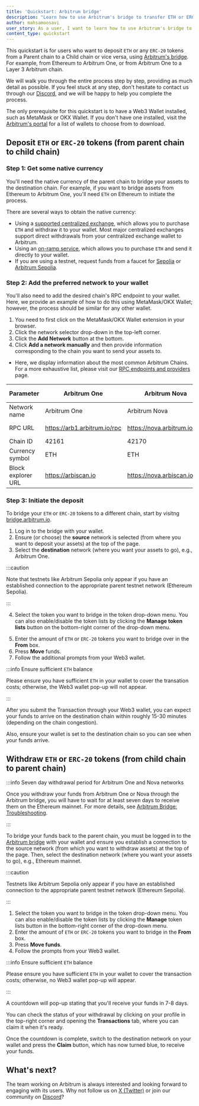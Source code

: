 ```yaml
---
title: 'Quickstart: Arbitrum bridge'
description: "Learn how to use Arbitrum's bridge to transfer ETH or ERC-20 tokens between a parent chain and a child chain"
author: mahsamoosavi
user_story: As a user, I want to learn how to use Arbitrum's bridge to transfer ETH or ERC-20 tokens between a parent chain and a child chain
content_type: quickstart
---
```



This quickstart is for users who want to deposit `ETH` or any `ERC-20` tokens from a <a data-quicklook-from="parent-chain">Parent chain</a> to a <a data-quicklook-from="child-chain">Child chain</a> or vice versa, using [Arbitrum's bridge](https://bridge.arbitrum.io/). For example, from Ethereum to Arbitrum One, or from <a data-quicklook-from="arbitrum-one">Arbitrum One</a> to a Layer 3 Arbitrum chain.

We will walk you through the entire process step by step, providing as much detail as possible. If you feel stuck at any step, don't hesitate to contact us through our [Discord](https://discord.gg/arbitrum), and we will be happy to help you complete the process.

The only prerequisite for this quickstart is to have a Web3 <a data-quicklook-from="wallet">Wallet</a> installed, such as MetaMask or OKX Wallet. If you don't have one installed, visit the [Arbitrum's portal](https://portal.arbitrum.io/?categories=wallet) for a list of wallets to choose from to download.

## Deposit `ETH` or `ERC-20` tokens (from parent chain to child chain)

### Step 1: Get some native currency

You'll need the native currency of the parent chain to bridge your assets to the destination chain. For example, if you want to bridge assets from Ethereum to Arbitrum One, you'll need `ETH` on Ethereum to initiate the process.

There are several ways to obtain the native currency:

- Using a [supported centralized exchange](https://portal.arbitrum.io/projects?chains=arbitrum-one_arbitrum-nova&subcategories=centralized-exchanges), which allows you to purchase `ETH` and withdraw it to your wallet. Most major centralized exchanges support direct withdrawals from your centralized exchange wallet to Arbitrum.
- Using an [on-ramp service](https://portal.arbitrum.io/projects?chains=arbitrum-one_arbitrum-nova&subcategories=fiat-on-ramp), which allows you to purchase `ETH` and send it directly to your wallet.
- If you are using a testnet, request funds from a faucet for [Sepolia](https://sepoliafaucet.com/) or [Arbitrum Sepolia](https://faucet.quicknode.com/arbitrum/sepolia).

### Step 2: Add the preferred network to your wallet

You'll also need to add the desired chain's RPC endpoint to your wallet. Here, we provide an example of how to do this using MetaMask/OKX Wallet; however, the process should be similar for any other wallet.

1. You need to first click on the MetaMask/OKX Wallet extension in your browser.
2. Click the network selector drop-down in the top-left corner.
3. Click the **Add Network** button at the bottom.
4. Click **Add a network manually** and then provide information corresponding to the chain you want to send your assets to.

<ImageZoom
  src="/img/arb-bridge-getting_started_users_1.png"
  alt="Add the desired destination network to your MetaMask/OKX wallet"
  className="img-600px"
/>

- Here, we display information about the most common Arbitrum Chains. For a more exhaustive list, please visit our [RPC endpoints and providers](/build-decentralized-apps/reference/01-node-providers.mdx) page.

| Parameter          | Arbitrum One                 | <a data-quicklook-from="arbitrum-nova">Arbitrum Nova</a>                | Arbitrum Sepolia (testnet)             |
| ------------------ | ---------------------------- | ---------------------------- | -------------------------------------- |
| Network name       | Arbitrum One                 | Arbitrum Nova                | Arbitrum Sepolia                       |
| RPC URL            | https://arb1.arbitrum.io/rpc | https://nova.arbitrum.io/rpc | https://sepolia-rollup.arbitrum.io/rpc |
| Chain ID           | 42161                        | 42170                        | 421614                                 |
| Currency symbol    | ETH                          | ETH                          | SepoliaETH                             |
| Block explorer URL | https://arbiscan.io          | https://nova.arbiscan.io/    | https://sepolia.arbiscan.io            |

### Step 3: Initiate the deposit

To bridge your `ETH` or `ERC-20` tokens to a different chain, start by visitng [bridge.arbitrum.io](https://bridge.arbitrum.io/).

1. Log in to the bridge with your wallet.
2. Ensure (or choose) the **source** network is selected (from where you want to deposit your assets) at the top of the page.
3. Select the **destination** network (where you want your assets to go), e.g., Arbitrum One.

:::caution

Note that testnets like Arbitrum Sepolia only appear if you have an established connection to the appropriate parent testnet network (Ethereum Sepolia).

:::

<ImageZoom
  src="/img/arb-bridge-getting_started_users_2.png"
  alt="Add the desired network to your Web3 wallet"
  className="img-600px"
/>

4. Select the token you want to bridge in the token drop-down menu. You can also enable/disable the token lists by clicking the **Manage token lists** button on the bottom-right corner of the drop-down menu.

<ImageZoom
  src="/img/arb-bridge-getting_started_users_3.png"
  alt="Select the token to bridge"
  className="img-800px"
/>

5. Enter the amount of `ETH` or `ERC-20` tokens you want to bridge over in the **From** box.
6. Press **Move** funds.
7. Follow the additional prompts from your Web3 wallet.

:::info Ensure sufficient `ETH` balance

Please ensure you have sufficient `ETH` in your wallet to cover the transation costs; otherwise, the Web3 wallet pop-up will not appear.

:::

<ImageZoom
  src="/img/arb-bridge-getting_started_users_4.png"
  alt="Enter the amount of tokens to bridge"
  className="img-800px"
/>

After you submit the <a data-quicklook-from="transaction">Transaction</a> through your Web3 wallet, you can expect your funds to arrive on the destination chain within roughly 15-30 minutes (depending on the chain congestion).

Also, ensure your wallet is set to the destination chain so you can see when your funds arrive.

## Withdraw `ETH` or `ERC-20` tokens (from child chain to parent chain)

:::info Seven day withdrawal period for Arbitrum One and Nova networks

Once you withdraw your funds from Arbitrum One or Nova through the Arbitrum bridge, you will have to wait for at least seven days to receive them on the Ethereum mainnet. For more details, see [Arbitrum Bridge: Troubleshooting](/arbitrum-bridge/03-troubleshooting.mdx#how-long-does-it-take-before-i-receive-my-funds-when-i-initiate-a-withdrawal-from-arbitrum-chains-one-and-nova).

:::

To bridge your funds back to the parent chain, you must be logged in to the [Arbitrum bridge](https://bridge.arbitrum.io/) with your wallet and ensure you establish a connection to the source network (from which you want to withdraw assets) at the top of the page. Then, select the destination network (where you want your assets to go), e.g., Ethereum mainnet.

:::caution

Testnets like Arbitrum Sepolia only appear if you have an established connection to the appropriate parent testnet network (Ethereum Sepolia).

:::

<ImageZoom
  src="/img/arb-bridge-getting_started_users_5.png"
  alt="Select the token to withdraw"
  className="img-600px"
/>

1. Select the token you want to bridge in the token drop-down menu. You can also enable/disable the token lists by clicking the **Manage** token lists button in the bottom-right corner of the drop-down menu.
2. Enter the amount of `ETH` or `ERC-20` tokens you want to bridge in the **From** box.
3. Press **Move funds**.
4. Follow the prompts from your Web3 wallet.

:::info Ensure sufficient `ETH` balance

Please ensure you have sufficient `ETH` in your wallet to cover the transaction costs; otherwise, no Web3 wallet pop-up will appear.

:::

<ImageZoom
  src="/img/arb-bridge-getting_started_users_6.png"
  alt="Enter the amount of token to withdraw"
  className="img-800px"
/>

A countdown will pop-up stating that you'll receive your funds in 7-8 days.

You can check the status of your withdrawal by clicking on your profile in the top-right corner and opening the **Transactions** tab, where you can claim it when it's ready.

<ImageZoom
  src="/img/arb-bridge-getting_started_users_7.png"
  alt="See the transaction history"
  className="img-800px"
/>

Once the countdown is complete, switch to the destination network on your wallet and press the **Claim** button, which has now turned blue, to receive your funds.

## What's next?

The team working on Arbitrum is always interested and looking forward to engaging with its users. Why not follow us on [X (Twitter)](https://x.com/arbitrum) or join our community on [Discord](https://discord.gg/arbitrum)?
